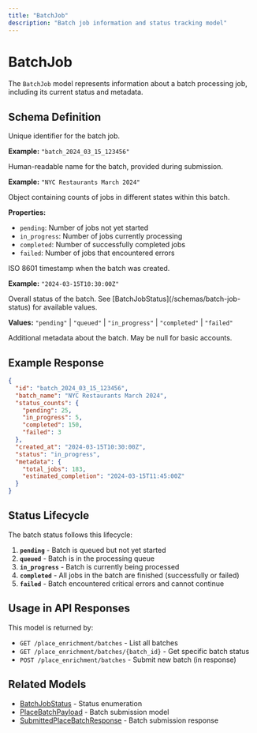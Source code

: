 ```yaml
---
title: "BatchJob"
description: "Batch job information and status tracking model"
---
```


# BatchJob

The `BatchJob` model represents information about a batch processing job, including its current status and metadata.

## Schema Definition

<ResponseField name="id" type="string" required>
  Unique identifier for the batch job.
  
  **Example:** `"batch_2024_03_15_123456"`
</ResponseField>

<ResponseField name="batch_name" type="string" required>
  Human-readable name for the batch, provided during submission.
  
  **Example:** `"NYC Restaurants March 2024"`
</ResponseField>

<ResponseField name="status_counts" type="object" required>
  Object containing counts of jobs in different states within this batch.
  
  **Properties:**
  - `pending`: Number of jobs not yet started
  - `in_progress`: Number of jobs currently processing  
  - `completed`: Number of successfully completed jobs
  - `failed`: Number of jobs that encountered errors
</ResponseField>

<ResponseField name="created_at" type="string (date-time)" required>
  ISO 8601 timestamp when the batch was created.
  
  **Example:** `"2024-03-15T10:30:00Z"`
</ResponseField>

<ResponseField name="status" type="BatchJobStatus" required>
  Overall status of the batch. See [BatchJobStatus](/schemas/batch-job-status) for available values.
  
  **Values:** `"pending"` | `"queued"` | `"in_progress"` | `"completed"` | `"failed"`
</ResponseField>

<ResponseField name="metadata" type="object" optional>
  Additional metadata about the batch. May be null for basic accounts.
</ResponseField>

## Example Response

```json
{
  "id": "batch_2024_03_15_123456",
  "batch_name": "NYC Restaurants March 2024",
  "status_counts": {
    "pending": 25,
    "in_progress": 5,
    "completed": 150,
    "failed": 3
  },
  "created_at": "2024-03-15T10:30:00Z",
  "status": "in_progress",
  "metadata": {
    "total_jobs": 183,
    "estimated_completion": "2024-03-15T11:45:00Z"
  }
}
```

## Status Lifecycle

The batch status follows this lifecycle:

1. **`pending`** - Batch is queued but not yet started
2. **`queued`** - Batch is in the processing queue
3. **`in_progress`** - Batch is currently being processed
4. **`completed`** - All jobs in the batch are finished (successfully or failed)
5. **`failed`** - Batch encountered critical errors and cannot continue

## Usage in API Responses

This model is returned by:

- `GET /place_enrichment/batches` - List all batches
- `GET /place_enrichment/batches/{batch_id}` - Get specific batch status
- `POST /place_enrichment/batches` - Submit new batch (in response)

## Related Models

- [BatchJobStatus](/schemas/batch-job-status) - Status enumeration
- [PlaceBatchPayload](/schemas/place-batch-payload) - Batch submission model
- [SubmittedPlaceBatchResponse](/schemas/batch-response) - Batch submission response

